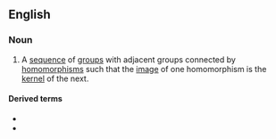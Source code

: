 ==English==
{{wikipedia}}

===Noun===
{{en-noun}}

# {{lb|en|algebra}} A [[sequence]] of [[group]]s with adjacent groups connected by [[homomorphism]]s such that the [[image]] of one homomorphism is the [[kernel]] of the next.

====Derived terms====
* {{l|en|long exact sequence}}
* {{l|en|short exact sequence}}